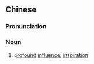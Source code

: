 {{also|灵响}}
==Chinese==
{{zh-forms|s=灵响}}

===Pronunciation===
{{zh-pron
|m=língxiǎng
|cat=n
}}

===Noun===
{{zh-noun}}

# {{lb|zh|archaic}} [[profound]] [[influence]]; [[inspiration]]